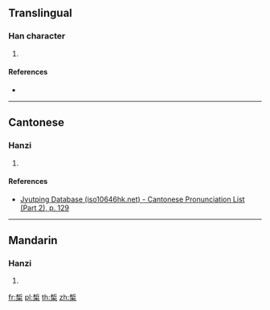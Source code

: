 {{character info/new}}
==Translingual==

===Han character===
{{Han char|rn=75|rad=木|as=08|sn=12|four=|canj=DLD|ids=⿱析木}}

# {{defn|Han|sort=木08}}

====References====
* {{Han ref|kx=0537.131|hdz=21227.030|uh=691E|ud=26910}}

----

==Cantonese==

===Hanzi===
{{yue-hanzi|jyut=[[sap1]]|y=sap1}}

# {{defn|lang=yue|sort=木08}}

====References====
* [http://www.iso10646hk.net/jp/document/download.jsp Jyutping Database (iso10646hk.net) - Cantonese Pronunciation List (Part 2), p. 129]

----

==Mandarin==

===Hanzi===
{{cmn-hanzi|pin=[[xì]] ([[xi4]])|wg=hsi<sup>4</sup>}}

# {{defn|lang=cmn|sort=木08}}

[[fr:椞]]
[[pl:椞]]
[[th:椞]]
[[zh:椞]]